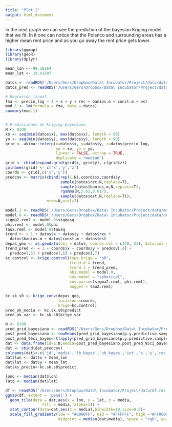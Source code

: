```yaml
---
title: "Plot 2"
output: html_document
---
```


In the next graph we can see the prediction of the bayesian Kriging model that we fit. In it one can notice that the Polanco and surrounding areas has a higher mean rent price and as you go away the rent price gets lower.

```r
library(ggmap)
library(geoR)
library(dplyr)

mean_lon <--99.18264
mean_lat <- 19.41507

datos <- readRDS('/Users/Gers/Dropbox/Data\ Incubator/Project/data/datos_finales.rds')
datos_pred <- readRDS('/Users/Gers/Dropbox/Data\ Incubator/Project/data/datos_prediccion.rds')

# Regresion lineal
fma <- precio_log ~ 1 + x + y + rec + banios.m + const.m + est
mod.1 <- lm(formula = fma, data = datos)
summary(mod.1)


# Predicciones de kriging bayesiano
N <- 8100
xo <- seq(min(datos$x), max(datos$x), length = 90)
yo <- seq(min(datos$y), max(datos$y), length = 90)
grid <- akima::interp(x=datos$x, y=datos$y, z=datos$precio_log, 
                      xo = xo, yo = yo,
                      linear = FALSE, extrap = TRUE,
                      duplicate = "median")
grid <- cbind(expand.grid(grid$x, grid$y), c(grid$z))
colnames(grid) <- c('x','y','z')
coords <- grid[,c('x','y')]
predcov <- matrix(cbind(rep(1,N),coords$x,coords$y,
                        sample(datos$rec,N,replace=T),
                        sample(datos$banios.m,N,replace=T),
                        rgamma(N,2.62,0.017),
                        sample(datos$est,N,replace=T)),
                  nrow=N,ncol=7)

model.1 <- readRDS('/Users/Gers/Dropbox/Data\ Incubator/Project/data/model.rds')
model.0 <- readRDS('/Users/Gers/Dropbox/Data\ Incubator/Project/data/depas_reml.rds')
sigma2.reml <- model.0$sigmasq
phi.reml <- model.0$phi
tau2.reml <- model.0$tausq
trend <- ~ 1 + datos$x + datos$y + datos$rec + 
  datos$banios.m + datos$const.m + datos$est
depas_geo <- as.geodata(obj = datos, coords.col = c(20, 21), data.col = 22)
trend_pred <- ~ 1 + coords$x + coords$y + predcov[,4] + 
  predcov[,5] + predcov[,6] + predcov[,7]
kc.control <- krige.control(type.krige = "ok", 
                            trend.d = trend,
                            trend.l = trend_pred, 
                            obj.model = model.0,
                            cov.model = "spherical",
                            cov.pars=c(sigma2.reml, phi.reml), 
                            nugget = tau2.reml)

kc.sk.s0 <- krige.conv(depas_geo,
                       locations=coords,
                       krige=kc.control)
pred_ok_media <- kc.sk.s0$predict
pred_ok_var <- kc.sk.s0$krige.var

N <- 8100
pred_grid_bayesiano <- readRDS('/Users/Gers/Dropbox/Data\ Incubator/Project/data/pred_grid_bayesiano.rds')
post_pred_bayesiano <- rowMeans(pred_grid_bayesiano$p.y.predictive.samples)
post_pred_95ci_bayes<-t(apply(pred_grid_bayesiano$p.y.predictive.samples,1,quantile,c(0.25,0.975)))
dat <- data.frame(id=1:N,media=post_pred_bayesiano,post_pred_95ci_bayes)
dat <- cbind(dat,predcov)
colnames(dat)<-c('id','media','lb_bayes','ub_bayes','int','x','y','rec','banios','const','est')
dat$lon <- dat$x + mean_lon
dat$lat <- dat$y + mean_lat
dat$ks_precio<-kc.sk.s0$predict

lonq <- median(dat$lon)
latq <- median(dat$lat)

df <- readRDS('/Users/Gers/Dropbox/Data\ Incubator/Project/data/df.rds')
ggmap(df, extent = 'panel') +
  geom_tile(data = dat,aes(x = lon, y = lat, z = media,
                fill = media, alpha=1)) +
  stat_contour(data=dat,aes(z = media),binwidth=10,size=0.5)+ 
  scale_fill_gradient2(low = "#0000FF", mid = "#FFFFFF", high ="#FF0000", 
                       midpoint = median(dat$media), space = "rgb", guide = "colourbar")
```